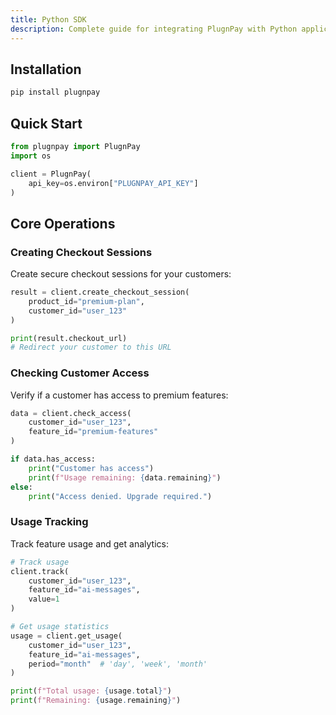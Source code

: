 ```yaml
---
title: Python SDK
description: Complete guide for integrating PlugnPay with Python applications
---
```


## Installation

```bash
pip install plugnpay
```

## Quick Start

```python
from plugnpay import PlugnPay
import os

client = PlugnPay(
    api_key=os.environ["PLUGNPAY_API_KEY"]
)
```

## Core Operations

### Creating Checkout Sessions

Create secure checkout sessions for your customers:

```python
result = client.create_checkout_session(
    product_id="premium-plan",
    customer_id="user_123"
)

print(result.checkout_url)
# Redirect your customer to this URL
```

### Checking Customer Access

Verify if a customer has access to premium features:

```python
data = client.check_access(
    customer_id="user_123",
    feature_id="premium-features"
)

if data.has_access:
    print("Customer has access")
    print(f"Usage remaining: {data.remaining}")
else:
    print("Access denied. Upgrade required.")
```

### Usage Tracking

Track feature usage and get analytics:

```python
# Track usage
client.track(
    customer_id="user_123",
    feature_id="ai-messages",
    value=1
)

# Get usage statistics
usage = client.get_usage(
    customer_id="user_123",
    feature_id="ai-messages",
    period="month"  # 'day', 'week', 'month'
)

print(f"Total usage: {usage.total}")
print(f"Remaining: {usage.remaining}")
```
